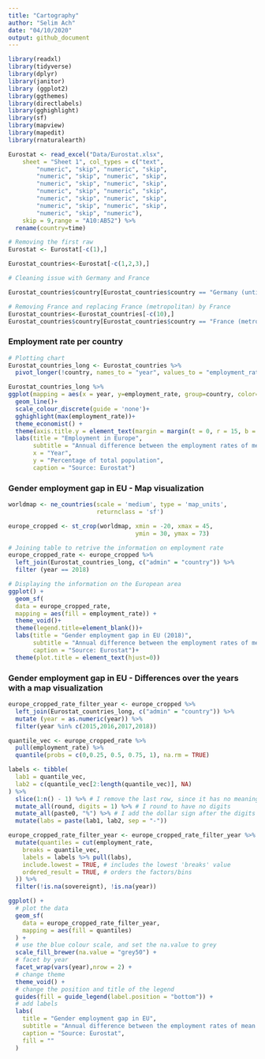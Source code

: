 ```yaml
---
title: "Cartography"
author: "Selim Ach"
date: "04/10/2020"
output: github_document
---
```


```r

library(readxl)
library(tidyverse)
library(dplyr)
library(janitor)
library (ggplot2)
library(ggthemes)
library(directlabels)
library(gghighlight)
library(sf)
library(mapview)
library(mapedit)
library(rnaturalearth)

Eurostat <- read_excel("Data/Eurostat.xlsx", 
    sheet = "Sheet 1", col_types = c("text", 
        "numeric", "skip", "numeric", "skip", 
        "numeric", "skip", "numeric", "skip", 
        "numeric", "skip", "numeric", "skip", 
        "numeric", "skip", "numeric", "skip", 
        "numeric", "skip", "numeric", "skip", 
        "numeric", "skip", "numeric", "skip",
        "numeric", "skip", "numeric"), 
    skip = 9,range = "A10:AB52") %>% 
  rename(country=time)

# Removing the first raw
Eurostat <- Eurostat[-c(1),]

Eurostat_countries<-Eurostat[-c(1,2,3),] 

# Cleaning issue with Germany and France

Eurostat_countries$country[Eurostat_countries$country == "Germany (until 1990 former territory of the FRG)"] <- "Germany"

# Removing France and replacing France (metropolitan) by France
Eurostat_countries<-Eurostat_countries[-c(10),] 
Eurostat_countries$country[Eurostat_countries$country == "France (metropolitan)"] <- "France"
```

### Employment rate per country
```r
# Plotting chart
Eurostat_countries_long <- Eurostat_countries %>%
  pivot_longer(!country, names_to = "year", values_to = "employment_rate")

Eurostat_countries_long %>% 
ggplot(mapping = aes(x = year, y=employment_rate, group=country, color=country)) +
  geom_line()+
  scale_colour_discrete(guide = 'none')+
  gghighlight(max(employment_rate))+
  theme_economist() +
  theme(axis.title.y = element_text(margin = margin(t = 0, r = 15, b = 0, l = 0)))+
  labs(title = "Employment in Europe",
       subtitle = "Annual difference between the employment rates of men and women aged 20-64",
       x = "Year",
       y = "Percentage of total population",
       caption = "Source: Eurostat")

```

### Gender employment gap in EU - Map visualization
```r

worldmap <- ne_countries(scale = 'medium', type = 'map_units',
                         returnclass = 'sf')

europe_cropped <- st_crop(worldmap, xmin = -20, xmax = 45,
                                    ymin = 30, ymax = 73)

# Joining table to retrive the information on employment rate
europe_cropped_rate <- europe_cropped %>%
  left_join(Eurostat_countries_long, c("admin" = "country")) %>% 
  filter (year == 2018)

# Displaying the information on the European area
ggplot() +
  geom_sf(
  data = europe_cropped_rate,
  mapping = aes(fill = employment_rate)) +
  theme_void()+
  theme(legend.title=element_blank())+
  labs(title = "Gender employment gap in EU (2018)",
       subtitle = "Annual difference between the employment rates of men & women aged 20-64",
       caption = "Source: Eurostat")+
  theme(plot.title = element_text(hjust=0))

```

### Gender employment gap in EU - Differences over the years with a map visualization

```r

europe_cropped_rate_filter_year <- europe_cropped %>%
  left_join(Eurostat_countries_long, c("admin" = "country")) %>% 
  mutate (year = as.numeric(year)) %>% 
  filter(year %in% c(2015,2016,2017,2018))

quantile_vec <- europe_cropped_rate %>%
  pull(employment_rate) %>%
  quantile(probs = c(0,0.25, 0.5, 0.75, 1), na.rm = TRUE)

labels <- tibble(
  lab1 = quantile_vec,
  lab2 = c(quantile_vec[2:length(quantile_vec)], NA)
) %>%
  slice(1:n() - 1) %>% # I remove the last row, since it has no meaning
  mutate_all(round, digits = 1) %>% # I round to have no digits
  mutate_all(paste0, "%") %>% # I add the dollar sign after the digits
  mutate(labs = paste(lab1, lab2, sep = "-"))

europe_cropped_rate_filter_year <- europe_cropped_rate_filter_year %>%
  mutate(quantiles = cut(employment_rate,
    breaks = quantile_vec,
    labels = labels %>% pull(labs),
    include.lowest = TRUE, # includes the lowest 'breaks' value
    ordered_result = TRUE, # orders the factors/bins
  )) %>%
  filter(!is.na(sovereignt), !is.na(year))

ggplot() +
  # plot the data
  geom_sf(
    data = europe_cropped_rate_filter_year,
    mapping = aes(fill = quantiles)
  ) +
  # use the blue colour scale, and set the na.value to grey
  scale_fill_brewer(na.value = "grey50") +
  # facet by year
  facet_wrap(vars(year),nrow = 2) +
  # change theme
  theme_void() +
  # change the position and title of the legend
  guides(fill = guide_legend(label.position = "bottom")) +
  # add labels
  labs(
    title = "Gender employment gap in EU",
    subtitle = "Annual difference between the employment rates of mean & women aged 20-64",
    caption = "Source: Eurostat",
    fill = ""
  )

```


